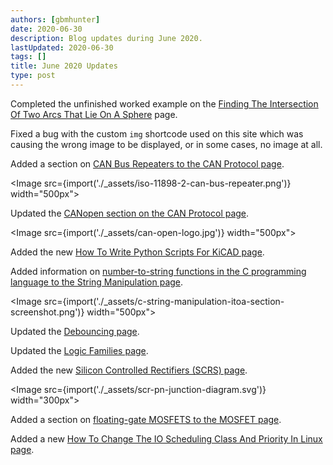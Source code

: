 ```yaml
---
authors: [gbmhunter]
date: 2020-06-30
description: Blog updates during June 2020.
lastUpdated: 2020-06-30
tags: []
title: June 2020 Updates
type: post
---
```


Completed the unfinished worked example on the [Finding The Intersection Of Two Arcs That Lie On A Sphere](/mathematics/geometry/spherical-geometry/finding-the-intersection-of-two-arcs-that-lie-on-a-sphere) page.

Fixed a bug with the custom `img` shortcode used on this site which was causing the wrong image to be displayed, or in some cases, no image at all.

Added a section on [CAN Bus Repeaters to the CAN Protocol page](/electronics/communication-protocols/can-protocol#can-bus-repeaters).

<Image src={import('./_assets/iso-11898-2-can-bus-repeater.png')} width="500px"></Image>

Updated the [CANopen section on the CAN Protocol page](/electronics/communication-protocols/can-protocol#canopen).

<Image src={import('./_assets/can-open-logo.jpg')} width="500px"></Image>

Added the new [How To Write Python Scripts For KiCAD page](/electronics/general/kicad/how-to-write-python-scripts-for-kicad).

Added information on [number-to-string functions in the C programming language to the String Manipulation page](/programming/languages/c/string-manipulation-in-c/).

<Image src={import('./_assets/c-string-manipulation-itoa-section-screenshot.png')} width="500px"></Image>

Updated the [Debouncing page](/electronics/circuit-design/debouncing).

Updated the [Logic Families page](/electronics/circuit-design/logic-families).

Added the new [Silicon Controlled Rectifiers (SCRS) page](/electronics/components/transistors/silicon-controlled-rectifiers-scrs).

<Image src={import('./_assets/scr-pn-junction-diagram.svg')} width="300px"></Image>

Added a section on [floating-gate MOSFETS to the MOSFET page](/electronics/components/transistors/mosfets#floating-gate-mosfets).

Added a new [How To Change The IO Scheduling Class And Priority In Linux page](/programming/operating-systems/linux/how-to-change-io-scheduling-class-and-priority-in-linux).
